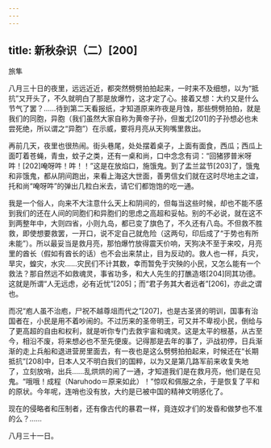 ```yaml
---
---
---
```

title: 新秋杂识（二）[200]
---




旅隼

八月三十日的夜里，远远近近，都突然劈劈拍拍起来，一时来不及细想，以为“抵抗”又开头了，不久就明白了那是放爆竹，这才定了心。接着又想：大约又是什么节气了罢？……待到第二天看报纸，才知道原来昨夜是月蚀，那些劈劈拍拍，就是我们的同胞，异胞（我们虽然大家自称为黄帝子孙，但蚩尤[201]的子孙想必也未尝死绝，所以谓之“异胞”）在示威，要将月亮从天狗嘴里救出。

再前几天，夜里也很热闹。街头巷尾，处处摆着桌子，上面有面食，西瓜；西瓜上面叮着苍蝇，青虫，蚊子之类，还有一桌和尚，口中念念有词：“回猪猡普米呀吽！[202]唵呀吽！吽！！”这是在放焰口，施饿鬼。到了盂兰盆节[203]了，饿鬼和非饿鬼，都从阴间跑出，来看上海这大世面，善男信女们就在这时尽地主之谊，托和尚“唵呀吽”的弹出几粒白米去，请它们都饱饱的吃一通。

我是一个俗人，向来不大注意什么天上和阴间的，但每当这些时候，却也不能不感到我们的还在人间的同胞们和异胞们的思虑之高超和妥帖。别的不必说，就在这不到两整年中，大则四省，小则九岛，都已变了旗色了，不久还有八岛。不但救不胜救，即使想要救罢，一开口，说不定自己就危险（这两句，印后成了“于势也有所未能”）。所以最妥当是救月亮，那怕爆竹放得震天价响，天狗决不至于来咬，月亮里的酋长（假如有酋长的话）也不会出来禁止，目为反动的。救人也一样，兵灾，旱灾，蝗灾，水灾……灾民们不计其数，幸而暂免于灾殃的小民，又怎么能有一个救法？那自然远不如救魂灵，事省功多，和大人先生的打醮造塔[204]同其功德。这就是所谓“人无远虑，必有近忧”[205]；而“君子务其大者远者”[206]，亦此之谓也。

而况“庖人虽不治庖，尸祝不越尊俎而代之”[207]，也是古圣贤的明训，国事有治国者在，小民是用不着吵闹的。不过历来的圣帝明王，可又并不卑视小民，倒给与了更高超的自由和权利，就是听你专门去救宇宙和魂灵。这是太平的根基，从古至今，相沿不废，将来想必也不至先便废。记得那是去年的事了，沪战初停，日兵渐渐的走上兵船和退进营房里面去，有一夜也是这么劈劈拍拍起来，时候还在“长期抵抗”[208]中，日本人又不明白我们的国粹，以为又是第几路军前来收复失地了，立刻放哨，出兵……乱烘烘的闹了一通，才知道我们是在救月亮，他们是在见鬼。“哦哦！成程（Naruhodo＝原来如此）！”惊叹和佩服之余，于是恢复了平和的原状。今年呢，连哨也没有放，大约是已被中国的精神文明感化了。

现在的侵略者和压制者，还有像古代的暴君一样，竟连奴才们的发昏和做梦也不准的么？……

八月三十一日。